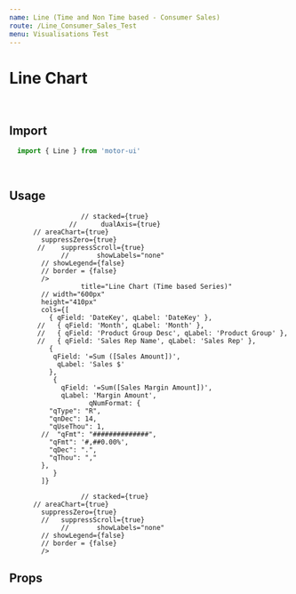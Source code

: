 ```yaml
---
name: Line (Time and Non Time based - Consumer Sales)
route: /Line_Consumer_Sales_Test
menu: Visualisations Test
---
```


<h1 style={{ margin: '0px' }}>Line Chart</h1>

<br />

## Import

```javascript
  import { Line } from 'motor-ui'
```

<br />

## Usage



<Playground>
<Motor  
  config={{
            host: "localhost",
            secure: false,
            port: 19077,
            prefix: "",
            appId: "ac09dd54-6bc5-45fe-bb95-ad6f329737be"  // Consumer Sales
        //   appId: "2f3ff9b5-762f-476e-b5cd-02edbb13d5a7"  // Pharma Sales
  }}>  
                   <Line
                       title="Line Chart (Non Time Based Series)"
              //        subTitle="Look at brushing- why so narrow?"
            // width="600px"
            height="410px"
           // symbol="Square"
            cols={[
              { qField: 'Month', qLabel: 'Month' },
           //   { qField: 'Product Group Desc', qLabel: 'Product Group' },
              { qField: 'Sales Rep Name', qLabel: 'Sales Rep' },
              {
               qField: '=Sum ([Sales Amount])',
                qLabel: 'Sales $',
        //                           qNumFormat: {
        //      "qType": "R",
        //      "qnDec": 14,
        //      "qUseThou": 1,
        //    //  "qFmt": "##############",
        //      "qFmt": '#,##0.00%',
        //      "qDec": ".",
        //      "qThou": ","
        //    },
              },
             //  {
             //    qField: '=Sum([Sales Margin Amount])',
             //    qLabel: 'Margin Amount'
             //  }
            ]}
         
                      // stacked={true}
                   //      dualAxis={true}
          // areaChart={true}
            suppressZero={true}
           //    suppressScroll={true}
                 //       showLabels="none"
            // showLegend={false}
            // border = {false}
            />
     
  </Motor>
</Playground>

<br />

<Playground>
<Motor  
  config={{
            host: "localhost",
            secure: false,
            port: 19077,
            prefix: "",
            appId: "ac09dd54-6bc5-45fe-bb95-ad6f329737be"  // Consumer Sales
        //       appId: "2f3ff9b5-762f-476e-b5cd-02edbb13d5a7"  // Pharma Sales
  }}>
                   <Line
                     
                      title="Line Chart (Time based Series)"
            // width="600px"
            height="410px"
            cols={[
              { qField: 'DateKey', qLabel: 'DateKey' },
           //   { qField: 'Month', qLabel: 'Month' },
           //   { qField: 'Product Group Desc', qLabel: 'Product Group' },
           //   { qField: 'Sales Rep Name', qLabel: 'Sales Rep' },
              {
               qField: '=Sum ([Sales Amount])',
                qLabel: 'Sales $'
              },
               {
                 qField: '=Sum([Sales Margin Amount])',
                 qLabel: 'Margin Amount',    
                        qNumFormat: {
              "qType": "R",
              "qnDec": 14,
              "qUseThou": 1,
            //  "qFmt": "##############",
              "qFmt": '#,##0.00%',
              "qDec": ".",
              "qThou": ","
            },
               }
            ]}
            
                      // stacked={true}
          // areaChart={true}
            suppressZero={true}
            //   suppressScroll={true}
                 //       showLabels="none"
            // showLegend={false}
            // border = {false}
            />
     
  </Motor>
</Playground>

<br />

## Props
